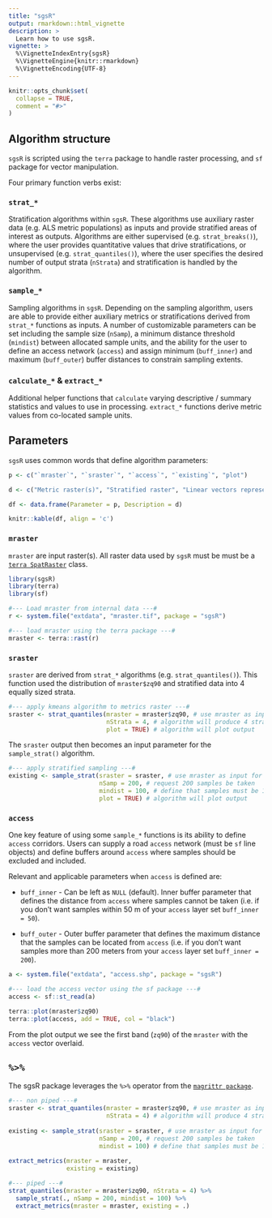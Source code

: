 ```yaml
---
title: "sgsR"
output: rmarkdown::html_vignette
description: >
  Learn how to use sgsR.
vignette: >
  %\VignetteIndexEntry{sgsR}
  %\VignetteEngine{knitr::rmarkdown}
  %\VignetteEncoding{UTF-8}
---
```


```r
knitr::opts_chunk$set(
  collapse = TRUE,
  comment = "#>"
)

```

## Algorithm structure {#str .unnumbered}

`sgsR` is scripted using the `terra` package to handle raster processing, and `sf` package for vector manipulation. 

Four primary function verbs exist:

### `strat_*`

Stratification algorithms within `sgsR`. These algorithms use auxiliary raster data (e.g. ALS metric populations) as inputs and provide stratified areas of interest as outputs. Algorithms are either supervised (e.g. `strat_breaks()`), where the user provides quantitative values that drive stratifications, or unsupervised (e.g. `strat_quantiles()`), where the user specifies the desired number of output strata (`nStrata`) and stratification is handled by the algorithm.

### `sample_*`

Sampling algorithms in `sgsR`. Depending on the sampling algorithm, users are able to provide either auxiliary metrics or stratifications derived from `strat_*` functions as inputs. A number of customizable parameters can be set including the sample size (`nSamp`), a minimum distance threshold (`mindist`) between allocated sample units, and the ability for the user to define an access network (`access`) and assign minimum (`buff_inner`) and maximum (`buff_outer`) buffer distances to constrain sampling extents.

### `calculate_*` & `extract_*`

Additional helper functions that `calculate` varying descriptive / summary statistics and values to use in processing. `extract_*` functions derive metric values from co-located sample units. 

## Parameters {#params .unnumbered}

`sgsR` uses common words that define algorithm parameters:

```r

p <- c("`mraster`", "`sraster`", "`access`", "`existing`", "plot")

d <- c("Metric raster(s)", "Stratified raster", "Linear vectors representing access routes", "Existing sample units", "Visually displays raster and samples")

df <- data.frame(Parameter = p, Description = d)

knitr::kable(df, align = 'c')

```

### `mraster` {#mrast .unnumbered}

`mraster` are input raster(s). All raster data used by `sgsR` must be must be a [`terra SpatRaster`](https://cran.r-project.org/package=terra) class.

```r
library(sgsR)
library(terra)
library(sf)

#--- Load mraster from internal data ---#
r <- system.file("extdata", "mraster.tif", package = "sgsR")

#--- load mraster using the terra package ---#
mraster <- terra::rast(r)
```

### `sraster` {#srast .unnumbered}

`sraster` are derived from `strat_*` algorithms (e.g. `strat_quantiles()`). This function used the distribution of `mraster$zq90` and stratified data into 4 equally sized strata.

```r
#--- apply kmeans algorithm to metrics raster ---#
sraster <- strat_quantiles(mraster = mraster$zq90, # use mraster as input for sampling
                           nStrata = 4, # algorithm will produce 4 strata
                           plot = TRUE) # algorithm will plot output

```

The `sraster` output then becomes an input parameter for the `sample_strat()` algorithm.

```r
#--- apply stratified sampling ---#
existing <- sample_strat(sraster = sraster, # use mraster as input for sampling
                         nSamp = 200, # request 200 samples be taken
                         mindist = 100, # define that samples must be 100 m apart
                         plot = TRUE) # algorithm will plot output

```

### `access` {#access .unnumbered}

One key feature of using some `sample_*` functions is its ability to define `access` corridors. Users can supply a road `access` network (must be `sf` line objects) and define buffers around `access` where samples should be excluded and included. 

Relevant and applicable parameters when `access` is defined are:

* `buff_inner` - Can be left as `NULL` (default). Inner buffer parameter that defines the distance from `access` where samples cannot be taken (i.e. if you don't want samples within 50 m of your `access` layer set `buff_inner = 50`). 

* `buff_outer` - Outer buffer parameter that defines the maximum distance that the samples can be located from `access` (i.e. if you don't want samples more than 200 meters from your `access` layer set `buff_inner = 200`).

```r
a <- system.file("extdata", "access.shp", package = "sgsR")

#--- load the access vector using the sf package ---#
access <- sf::st_read(a)
```

```r
terra::plot(mraster$zq90)
terra::plot(access, add = TRUE, col = "black")
```

From the plot output we see the first band (`zq90`) of the `mraster` with the `access` vector overlaid. 

## `%>%` {#pipe .unnumbered}

The sgsR package leverages the `%>%` operator from the [`magrittr package`](https://cran.r-project.org/package=magrittr).

```r
#--- non piped ---#
sraster <- strat_quantiles(mraster = mraster$zq90, # use mraster as input for sampling
                           nStrata = 4) # algorithm will produce 4 strata
                           
existing <- sample_strat(sraster = sraster, # use mraster as input for sampling
                         nSamp = 200, # request 200 samples be taken
                         mindist = 100) # define that samples must be 100 m apart
                       
extract_metrics(mraster = mraster,
                existing = existing)

#--- piped ---#
strat_quantiles(mraster = mraster$zq90, nStrata = 4) %>%
  sample_strat(., nSamp = 200, mindist = 100) %>%
  extract_metrics(mraster = mraster, existing = .)

```

